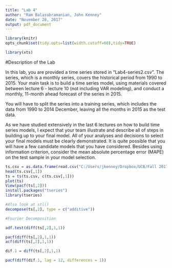 ---
title: "Lab 4"
author: "Ram Balasubramanian, John Kenney"
date: "November 28, 2017"
output: pdf_document
---

```{r}
library(knitr)
opts_chunk$set(tidy.opts=list(width.cutoff=60),tidy=TRUE)

library(xts)
```

#Description of the Lab

In this lab, you are provided a time series stored in "Lab4-series2.csv". The series, which is a monthly series,
covers the historical period from 1990 to 2015. Your main task is to build a time series model, using materials
covered between lecture 6 - lecture 10 (not including VAR modeling), and conduct a monthly, 11-month
ahead forecast of the series in 2015.

You will have to split the series into a training series, which includes the data from 1990 to 2014 December,
leaving all the months in 2015 as the test data.

As we have studied extensively in the last 6 lectures on how to build time series models, I expect that
your team illustrate and describe all of steps in building up to your final model. All of your analyses and
decisions to select your final models must be clearly demonstrated. It is quite possible that you will have
a few candidate models that you have considered. Besides using information criterion, consider the mean
absolute percentage error (MAPE) on the test sample in your model selection.

```{r}
ts.csv = as.data.frame(read.csv("C:/Users/jkenney/Dropbox/UCB/Fall 2017/W271/Labs/Lab 4/Lab4_2017Fall/Lab4-series2.csv", header = TRUE))
head(ts.csv[,1])
ts = ts(ts.csv, c(ts.csv[,1]))
plot(ts)
View(pacf(ts[,2]))
install.packages("tseries")
library(tseries)

#Also look at stl()
decompose(ts[,2], type = c("additive"))

#Fourier Decomposition

adf.test(diff(ts[,2],1,1))

pacf(diff(ts[,2],1,1))
acf(diff(ts[,2],1,1))

dif.1 = diff(ts[,2],1,1)

pacf(diff(dif.1, lag = 12, differences = 1))
```



```{r echo=FALSE}

```
